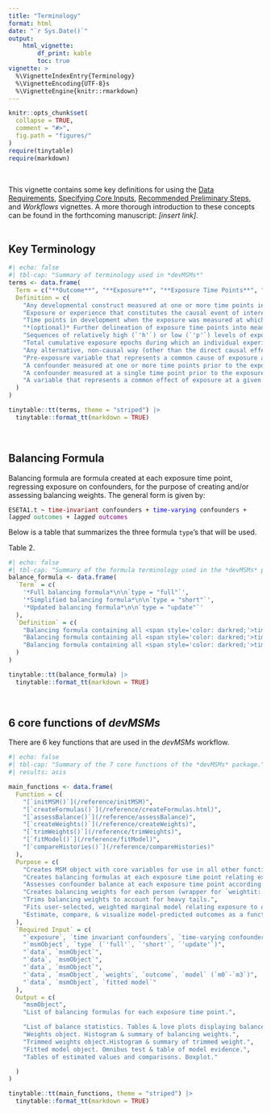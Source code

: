 ```yaml
---
title: "Terminology"
format: html
date: "`r Sys.Date()`"
output:
    html_vignette:
        df_print: kable
        toc: true
vignette: >
  %\VignetteIndexEntry{Terminology}
  %\VignetteEncoding{UTF-8}s
  %\VignetteEngine{knitr::rmarkdown}
---
```


```r
knitr::opts_chunk$set(
  collapse = TRUE,
  comment = "#>",
  fig.path = "figures/"
)
require(tinytable)
require(markdown)
```
<br>

This vignette contains some key definitions for using the <a href="https://istallworthy.github.io/devMSMs/articles/Data_Requirements.html">Data Requirements</a>, <a href="https://istallworthy.github.io/devMSMs/articles/Specify_Core_Inputs.html">Specifying Core Inputs</a>, <a href="https://istallworthy.github.io/devMSMs/articles/Preliminary_Steps.html">Recommended Preliminary Steps</a>, and *Workflows* vignettes. A more thorough introduction to these concepts can be found in the forthcoming manuscript: *[insert link]*.  
<br>  
  
## Key Terminology

```r
#| echo: false
#| tbl-cap: "Summary of terminology used in *devMSMs*"
terms <- data.frame(
  Term = c("**Outcome**", "**Exposure**", "**Exposure Time Points**", "**Exposure Epochs**", "**Exposure Histories**", "**Exposure Dosage**", "**Backdoor Path**", "**Confounder**", "**Time-varying confounder**", "**Time invariant confounder**", "**Collider**"),
  Definition = c(
    "Any developmental construct measured at one or more time points including at a final outcome time point",
    "Exposure or experience that constitutes the causal event of interest and is measured at at least two time points, with at least one time point occurring prior to the outcome",
    "Time points in development when the exposure was measured at which balancing formulas will be created",
    "*(optional)* Further delineation of exposure time points into meaningful units of developmental time, each of which could encompass multiple exposure time points, that together constitute exposure main effects in the outcome model and exposure histories",
    "Sequences of relatively high (`'h'`) or low (`'p'`) levels of exposure at each exposure time point or exposure epoch",
    "Total cumulative exposure epochs during which an individual experienced high (or low) levels of exposure across an entire exposure history",
    "Any alternative, non-causal way (other than the direct causal effects from exposure to outcome) that the exposure at a given time point associates with the outcome within a causal diagram, often via confounders",
    "Pre-exposure variable that represents a common cause of exposure at a given time point and outcome; adjusting for all of which successfully blocks all backdoor paths",
    "A confounder measured at one or more time points prior to the exposure time point which reflects a construct that varies in time.",
    "A confounder measured at a single time point prior to the exposure time point which reflects a construct that is stable over time.",
    "A variable that represents a common effect of exposure at a given time point and outcome; adjusting for which opens a backdoor path"
  )
)

tinytable::tt(terms, theme = "striped") |>
  tinytable::format_tt(markdown = TRUE)
```
<br>  

## Balancing Formula

Balancing formula are formula created at each exposure time point, regressing exposure on confounders, for the purpose of creating and/or assessing balancing weights. The general form is given by:
<pre><code>ESETA1.t ~ <span style='color: darkred'>time-invariant</span> confounders + <span style='color: blue'>time-varying</span> confounders + <i>lagged</i> <span style='color: seagreen;'>outcomes</span> + <i>lagged</i> <span style='color: purple;'>outcomes</span></code></pre>

Below is a table that summarizes the three formula `type`'s that will be used.

Table 2. 

```r
#| echo: false
#| tbl-cap: "Summary of the formula terminology used in the *devMSMs* package for creating balancing weights and assessing their performance in devMSMs (*Workflows* vignettes Steps 4-6). The different kinds of formulas vary with respect to their inclusion of time-varying confounders and the `type` specification to create them using the `createFormulas()` function."
balance_formula <- data.frame(
  `Term` = c(
    '*Full balancing formula*\n\n`type = "full"`',
    '*Simplified balancing formula*\n\n`type = "short"`',
    '*Updated balancing formula*\n\n`type = "update"`'
  ),
  `Definition` = c(
    "Balancing formula containing all <span style='color: darkred;'>time invariant</span>, <i>all</i> lagged <span style='color: blue;'>time-varying</span> confounders, and lagged <span style='color: seagreen'>exposure</span> values. Used for pre-balance (<i>Workflows</i> vignettes Step 4b) and final balance assessment (<i>Workflows</i> vignettes Step 6).\n\n<pre><code>ESETA1.24 ~ <span style='color: blue;'>B18Raw.15</span> + <span style='color: blue;'>B18Raw.6</span> + <span style='color: darkred;'>BioDadInHH2</span> + <span style='color: blue;'>CORTB.15</span> + <span style='color: blue;'>CORTB.6</span> + <span style='color: darkred;'>DrnkFreq</span> + <span style='color: seagreen;'>ES.15</span> + <span style='color: seagreen;'>ES.6</span> + <span style='color: darkred;'>gov_assist</span> + <span style='color: blue;'>HOMEETA1.15</span> + <span style='color: blue;'>HOMEETA1.6</span> + <span style='color: darkred;'>HomeOwnd</span> ...</code></pre>",
    "Balancing formula containing all <span style='color: darkred;'>time invariant</span>, <i>only t-1</i> lagged <span style='color: blue;'>time-varying</span> confounders, and lagged <span style='color: seagreen'>exposure</span> values. Used for creating and assessing preliminary balancing weights to determine optimal weighting method (<i>Workflows</i> vignettes Step 5b).\n\n<pre><code>ESETA1.24 ~ <span style='color: blue;'>B18Raw.15</span> + <span style='color: darkred;'>BioDadInHH2</span> + <span style='color: blue;'>CORTB.15</span> + <span style='color: darkred;'>DrnkFreq</span> + <span style='color: seagreen;'>ES.15</span> + <span style='color: darkred;'>gov_assist</span> + <span style='color: blue;'>HOMEETA1.15</span> + <span style='color: darkred;'>HomeOwnd</span> ...</code></pre>",
    "Balancing formula containing all <span style='color: darkred;'>time invariant</span>, <i>only t-1</i> lagged <span style='color: blue;'>time-varying</span> confounders, as well as any <i>imbalanced</i> <span style='color: blue;'>time-varying</span> confounders, and lagged <span style='color: seagreen'>exposure</span> levels <i>at t-1+</i> Used to create final balancing weights (<i>Workflows<i> vignettes Step 6).\n\n<pre><code>ESETA1.24 ~ <span style='color: blue;'>B18Raw.15</span> + <span style='color: darkred;'>BioDadInHH2</span> + <span style='color: blue;'>CORTB.15</span> + <span style='color: darkred;'>DrnkFreq</span> + <span style='color: seagreen;'>ES.6</span> + <span style='color: seagreen;'>ES.15</span> + <span style='color: darkred;'>gov_assist</span> + <span style='color: blue;'>HOMEETA1.15</span> + <span style='color: darkred;'>HomeOwnd</span> ...</code></pre>"
  )
)

tinytable::tt(balance_formula) |>
  tinytable::format_tt(markdown = TRUE)
```
<br>  

## 6 core functions of *devMSMs*

There are 6 key functions that are used in the *devMSMs* workflow.

```r
#| echo: false
#| tbl-cap: "Summary of the 7 core functions of the *devMSMs* package."
#| results: asis

main_functions <- data.frame(
  Function = c(
    "[`initMSM()`](/reference/initMSM)",
    "[`createFormulas()`](/reference/createFormulas.html)",
    "[`assessBalance()`](/reference/assessBalance)",
    "[`createWeights()`](/reference/createWeights)",
    "[`trimWeights()`](/reference/trimWeights)",
    "[`fitModel()`](/reference/fitModel)",
    "[`compareHistories()`](/reference/compareHistories)"
  ),
  Purpose = c(
    "Creates MSM object with core variables for use in all other functions.",
    "Creates balancing formulas at each exposure time point relating exposure to confounders.",
    "Assesses confounder balance at each exposure time point according to best practices (Jackson, 2016).",
    "Creates balancing weights for each person (wrapper for `weightit::weightitMSM`).",
    "Trims balancing weights to account for heavy tails.",
    "Fits user-selected, weighted marginal model relating exposure to outcome.",
    "Estimate, compare, & visualize model-predicted outcomes as a function of exposure history."
  ),
  `Required Input` = c(
    "`exposure`, `time invariant confounders`, `time-varying confounders`)",
    "`msmObject`, `type` (`'full'`, `'short'`, `'update'`)",
    "`data`, `msmObject`",
    "`data`, `msmObject`",
    "`data`, `msmObject`",
    "`data`, `msmObject`, `weights`, `outcome`, `model` (`m0`-`m3`)",
    "`data`, `msmObject`, `fitted model`"
  ),
  Output = c(
    "msmObject",
    "List of balancing formulas for each exposure time point.",

    "List of balance statistics. Tables & love plots displaying balance statistics at each exposure time point.",
    "Weights object. Histogram & summary of balancing weights.",
    "Trimmed weights object.Histogram & summary of trimmed weight.",
    "Fitted model object. Omnibus test & table of model evidence.",
    "Tables of estimated values and comparisons. Boxplot."

  )
)

tinytable::tt(main_functions, theme = "striped") |>
  tinytable::format_tt(markdown = TRUE)
```


